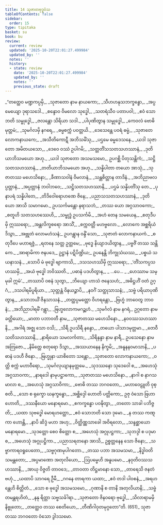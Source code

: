 ```yaml
---
title: 14 သုဇာတဗုဒ္ဓဝံသ
tableOfContents: false
sidebar:
  order: 15
type: tipitaka
basket: su
book: bu
review:
  current: review
  updated: '2025-10-20T22:01:27.499984'
  updated_by: ''
  notes: ''
  history:
  - state: review
    date: '2025-10-20T22:01:27.499984'
    updated_by: ''
    notes: ''
    previous_state: draft
---
```



<DynamicBreadcrumb />


<ReviewStatus review={frontmatter.review} showDetails={true} />

<HypothesisAnnotation frontmatter={frontmatter} />

<Division number="1" book="bu" e="ch" v="21" p="348">

<Paragraph number="630" type="verses" book="bu">
_“တတ္ထေဝ မဏ္ဍကပ္ပမှိ,_  
_သုဇာတော နာမ နာယကော;_  
_သီဟဟနုသဘက္ခန္ဓော,_  
_အပ္ပမေယျော ဒုရာသဒေါ._  

</Paragraph>

</Division>
<Division number="2" book="bu" e="ch" v="21" p="348">

<Paragraph number="631" type="verses" book="bu">
_စန္ဒောဝ ဝိမလော သုဒ္ဓေါ,_  
_သတရံသီဝ ပတာပဝါ;_  
_ဧဝံ သောဘတိ သမ္ဗုဒ္ဓေါ,_  
_ဇလန္တော သိရိယာ သဒါ._  

</Paragraph>

</Division>
<Division number="3" book="bu" e="ch" v="21" p="348">

<Paragraph number="632" type="verses" book="bu">
_ပါပုဏိတွာန သမ္ဗုဒ္ဓေါ,_  
_ကေဝလံ ဗောဓိမုတ္တမံ;_  
_သုမင်္ဂလမှိ နဂရေ,_  
_ဓမ္မစက္ကံ ပဝတ္တယိ._  

</Paragraph>

</Division>
<Division number="4" book="bu" e="ch" v="21" p="348">

<Paragraph number="633" type="verses" book="bu">
_ဒေသေန္တေ ပဝရံ ဓမ္မံ,_  
_သုဇာတေ လောကနာယကေ;_  
_အသီတိကောဋီ အဘိသမိံသု,_  
_ပဌမေ ဓမ္မဒေသနေ._  

</Paragraph>

</Division>
<Division number="5" book="bu" e="ch" v="21" p="348">

<Paragraph number="634" type="verses" book="bu">
_ယဒါ သုဇာတော အမိတယသော,_  
_ဒေဝေ ဝဿံ ဥပါဂမိ;_  
_သတ္တတိံသသတသဟဿာနံ,_  
_ဒုတိယာဘိသမယော အဟု._  

</Paragraph>

</Division>
<Division number="6" book="bu" e="ch" v="21" p="348">

<Paragraph number="635" type="verses" book="bu">
_ယဒါ သုဇာတော အသမသမော,_  
ဥပဂစ္ဆိ ပိတုသန္တိကံ;_  
_သဋ္ဌိသတသဟဿာနံ,_  
_တတိယာဘိသမယော အဟု._  

</Paragraph>

</Division>
<Division number="7" book="bu" e="ch" v="21" p="348">

<Paragraph number="636" type="verses" book="bu">
_သန္နိပါတာ တယော အာသုံ,_  
_သုဇာတဿ မဟေသိနော;_  
_ခီဏာသဝါနံ ဝိမလာနံ,_  
_သန္တစိတ္တာန တာဒိနံ._  

</Paragraph>

</Division>
<Division number="8" book="bu" e="ch" v="21" p="349">

<Paragraph number="637" type="verses" book="bu">
_အဘိညာဗလပ္ပတ္တာနံ,_  
_အပ္ပတ္တာနံ ဘဝါဘဝေ;_  
_သဋ္ဌိသတသဟဿာနိ,_  
_ပဌမံ သန္နိပတိံသု တေ._  

</Paragraph>

</Division>
<Division number="9" book="bu" e="ch" v="21" p="349">

<Paragraph number="638" type="verses" book="bu">
_ပုနာပရံ သန္နိပါတေ,_  
_တိဒိဝေါရောဟဏေ ဇိနေ;_  
_ပညာသသတသဟဿာနံ,_  
_ဒုတိယော အာသိ သမာဂမော._  

</Paragraph>

</Division>
<Division number="10" book="bu" e="ch" v="21" p="349">

<Paragraph number="639" type="verses" book="bu">
ဥပသင်္ကမန္တော နရာသဘံ,_  
_တဿ ယော အဂ္ဂသာဝကော;_  
_စတူဟိ သတသဟဿေဟိ,_  
_သမ္ဗုဒ္ဓံ ဥပသင်္ကမိ._  

</Paragraph>

</Division>
<Division number="11" book="bu" e="ch" v="21" p="349">

<Paragraph number="640" type="verses" book="bu">
_အဟံ တေန သမယေန,_  
_စတုဒီပမှိ ဣဿရော;_  
_အန္တလိက္ခစရော အာသိံ,_  
_စက္ကဝတ္တီ မဟဗ္ဗလော._  

</Paragraph>

</Division>
<Division number="12" book="bu" e="ch" v="21" p="349">

<Paragraph number="641" type="verses" book="bu">
_လောကေ အစ္ဆရိယံ ဒိသွာ,_  
_အဗ္ဘုတံ လောမဟံသနံ;_  
ဥပဂန္တွာန ဝန္ဒိံ သော,_  
_သုဇာတံ လောကနာယကံ._  

</Paragraph>

</Division>
<Division number="13" book="bu" e="ch" v="21" p="349">

<Paragraph number="642" type="verses" book="bu">
_စတုဒီပေ မဟာရဇ္ဇံ,_  
_ရတနေ သတ္တ ဥတ္တမေ;_  
_ဗုဒ္ဓေ နိယျာဒယိတွာန,_  
_ပဗ္ဗဇိံ တဿ သန္တိကေ._  

</Paragraph>

</Division>
<Division number="14" book="bu" e="ch" v="21" p="349">

<Paragraph number="643" book="bu">
_အာရာမိကာ ဇနပဒေ,_  
ဥဋ္ဌာနံ ပဋိပိဏ္ဍိယ;_  
ဥပနေန္တိ ဘိက္ခုသံဃဿ,_  
_ပစ္စယံ သယနာသနံ._  

</Paragraph>

</Division>
<Division number="15" book="bu" e="ch" v="21" p="349">

<Paragraph number="644" type="verses" book="bu">
_သောပိ မံ ဗုဒ္ဓေါ ဗျာကာသိ,_  
_ဒသသဟဿိမှိ ဣဿရော;_  
_‘တိံသကပ္ပသဟဿမှိ,_  
_အယံ ဗုဒ္ဓေါ ဘဝိဿတိ._  

</Paragraph>

</Division>
<Division number="16" book="bu" e="ch" v="21" p="349">

<Paragraph number="645" type="verses" book="bu">
_ပဓာနံ ပဒဟိတွာန,_  
_ …ပေ… _  
_ဟေဿာမ သမ္မုခါ ဣမံ’._  

</Paragraph>

</Division>
<Division number="17" book="bu" e="ch" v="21" p="349">

<Paragraph number="646" type="verses" book="bu">
_တဿာပိ ဝစနံ သုတွာ,_  
_ဘိယျော ဟာသံ ဇနေသဟံ;_  
_အဓိဋ္ဌဟိံ ဝတံ ဥဂ္ဂံ,_  
_ဒသပါရမိပူရိယာ._  

</Paragraph>

</Division>
<Division number="18" book="bu" e="ch" v="21" p="349">

<Paragraph number="647" type="verses" book="bu">
_သုတ္တန္တံ ဝိနယဉ္စာပိ,_  
_နဝင်္ဂံ သတ္ထုသာသနံ;_  
_သဗ္ဗံ ပရိယာပုဏိတွာန,_  
_သောဘယိံ ဇိနသာသနံ._  

</Paragraph>

</Division>
<Division number="19" book="bu" e="ch" v="21" p="349">

<Paragraph number="648" type="verses" book="bu">
_တတ္ထပ္ပမတ္တော ဝိဟရန္တော,_  
_ဗြဟ္မံ ဘာဝေတွ ဘာဝနံ;_  
_အဘိညာပါရမိံ ဂန္တွာ,_  
_ဗြဟ္မလောကမဂဉ္ဆဟံ._  

</Paragraph>

</Division>
<Division number="20" book="bu" e="ch" v="21" p="349">

<Paragraph number="649" type="verses" book="bu">
_သုမင်္ဂလံ နာမ နဂရံ,_  
ဥဂ္ဂတော နာမ ခတ္တိယော;_  
_မာတာ ပဘာဝတီ နာမ,_  
_သုဇာတဿ မဟေသိနော._  

</Paragraph>

</Division>
<Division number="21" book="bu" e="ch" v="21" p="349">

<Paragraph number="650" type="verses" book="bu">
_နဝဝဿသဟဿာနိ,_  
_အဂါရံ အဇ္ဈ သော ဝသိ;_  
_သိရီ ဥပသိရီ နန္ဒော,_  
_တယော ပါသာဒမုတ္တမာ._  

</Paragraph>

</Division>
<Division number="22" book="bu" e="ch" v="21" p="350">

<Paragraph number="651" type="verses" book="bu">
_တေဝီသတိသဟဿာနိ,_  
_နာရိယော သမလင်္ကတာ;_  
_သိရိနန္ဒာ နာမ နာရီ,_  
ဥပသေနော နာမ အတြဇော._  

</Paragraph>

</Division>
<Division number="23" book="bu" e="ch" v="21" p="350">

<Paragraph number="652" type="verses" book="bu">
_နိမိတ္တေ စတုရော ဒိသွာ,_  
_အဿယာနေန နိက္ခမိ;_  
_အနူနနဝမာသာနိ,_  
_ပဓာနံ ပဒဟီ ဇိနော._  

</Paragraph>

</Division>
<Division number="24" book="bu" e="ch" v="21" p="350">

<Paragraph number="653" type="verses" book="bu">
_ဗြဟ္မုနာ ယာစိတော သန္တော,_  
_သုဇာတော လောကနာယကော;_  
_ဝတ္တိ စက္ကံ မဟာဝီရော,_  
_သုမင်္ဂလုယျာနမုတ္တမေ._  

</Paragraph>

</Division>
<Division number="25" book="bu" e="ch" v="21" p="350">

<Paragraph number="654" type="verses" book="bu">
_သုဒဿနော သုဒေဝေါ စ,_  
_အဟေသုံ အဂ္ဂသာဝကာ;_  
_နာရဒေါ နာမုပဋ္ဌာကော,_  
_သုဇာတဿ မဟေသိနော._  

</Paragraph>

</Division>
<Division number="26" book="bu" e="ch" v="21" p="350">

<Paragraph number="655" type="verses" book="bu">
_နာဂါ စ နာဂသမာလာ စ,_  
_အဟေသုံ အဂ္ဂသာဝိကာ;_  
_ဗောဓိ တဿ ဘဂဝတော,_  
_မဟာဝေဠူတိ ဝုစ္စတိ._  

</Paragraph>

</Division>
<Division number="27" book="bu" e="ch" v="21" p="350">

<Paragraph number="656" type="verses" book="bu">
_သော စ ရုက္ခော ဃနက္ခန္ဓော,_  
_အစ္ဆိဒ္ဒေါ ဟောတိ ပတ္တိကော;_  
ဥဇု ဝံသော ဗြဟာ ဟောတိ,_  
_ဒဿနီယော မနောရမော._  

</Paragraph>

</Division>
<Division number="28" book="bu" e="ch" v="21" p="350">

<Paragraph number="657" type="verses" book="bu">
_ဧကက္ခန္ဓော ပဝဍ္ဎိတွာ,_  
_တတော သာခါ ပဘိဇ္ဇတိ;_  
_ယထာ သုဗဒ္ဓေါ မောရဟတ္ထော,_  
_ဧဝံ သောဘတိ သော ဒုမော._  

</Paragraph>

</Division>
<Division number="29" book="bu" e="ch" v="21" p="350">

<Paragraph number="658" type="verses" book="bu">
_န တဿ ကဏ္ဋကာ ဟောန္တိ,_  
_နာပိ ဆိဒ္ဒံ မဟာ အဟု;_  
_ဝိတ္ထိဏ္ဏသာခေါ အဝိရလော,_  
_သန္ဒစ္ဆာယော မနောရမော._  

</Paragraph>

</Division>
<Division number="30" book="bu" e="ch" v="21" p="350">

<Paragraph number="659" type="verses" book="bu">
_သုဒတ္တော စေဝ စိတ္တော စ,_  
_အဟေသုံ အဂ္ဂုပဋ္ဌကာ;_  
_သုဘဒ္ဒါ စ ပဒုမာ စ,_  
_အဟေသုံ အဂ္ဂုပဋ္ဌိကာ._  

</Paragraph>

</Division>
<Division number="31" book="bu" e="ch" v="21" p="350">

<Paragraph number="660" type="verses" book="bu">
_ပညာသရတနော အာသိ,_  
ဥစ္စတ္တနေန သော ဇိနော;_  
_သဗ္ဗာကာရဝရူပေတော,_  
_သဗ္ဗဂုဏမုပါဂတော._  

</Paragraph>

</Division>
<Division number="32" book="bu" e="ch" v="21" p="350">

<Paragraph number="661" type="verses" book="bu">
_တဿ ပဘာ အသမသမာ,_  
_နိဒ္ဓါဝတိ သမန္တတော;_  
_အပ္ပမာဏော အတုလိယော,_  
_ဩပမ္မေဟိ အနူပမော._  

</Paragraph>

</Division>
<Division number="33" book="bu" e="ch" v="21" p="350">

<Paragraph number="662" type="verses" book="bu">
_နဝုတိဝဿသဟဿာနိ,_  
_အာယု ဝိဇ္ဇတိ တာဝဒေ;_  
_တာဝတာ တိဋ္ဌမာနော သော,_  
_တာရေသိ ဇနတံ ဗဟုံ._  

</Paragraph>

</Division>
<Division number="34" book="bu" e="ch" v="21" p="350">

<Paragraph number="663" type="verses" book="bu">
_ယထာပိ သာဂရေ ဦမီ,_  
_ဂဂနေ တာရကာ ယထာ;_  
_ဧဝံ တဒါ ပါဝစနံ,_  
_အရဟန္တေဟိ စိတ္တိတံ._  

</Paragraph>

</Division>
<Division number="35" book="bu" e="ch" v="21" p="351">

<Paragraph number="664" type="verses" book="bu">
_သော စ ဗုဒ္ဓေါ အသမသမော,_  
_ဂုဏာနိ စ တာနိ အတုလိယာနိ;_  
_သဗ္ဗံ တမန္တရဟိတံ,_  
_နနု ရိတ္တာ သဗ္ဗသင်္ခါရာ._  

</Paragraph>

</Division>
<Division number="36" book="bu" e="ch" v="21" p="351">

<Paragraph number="665" type="verses" book="bu">
_သုဇာတော ဇိနဝရော ဗုဒ္ဓေါ,_  
_သိလာရာမမှိ နိဗ္ဗုတော;_  
_တတ္ထေဝ တဿ စေတိယော,_  
_တီဏိဂါဝုတမုဂ္ဂတော”တိ. (651)_  


</Paragraph>
</Division>

<Paragraph number="666" type="center" book="bu">
သုဇာတဿ ဘဂဝတော ဝံသော ဒွါဒသမော.
</Paragraph>